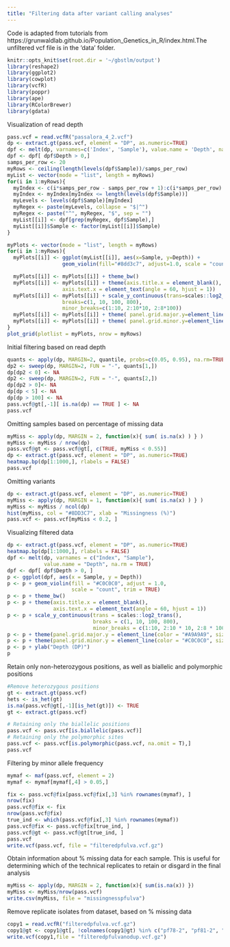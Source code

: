 ```yaml
---
title: "Filtering data after variant calling analyses"
---
```


Code is adapted from tutorials from https://grunwaldlab.github.io/Population_Genetics_in_R/index.html.The unfiltered vcf file is in the
'data' folder. 

```r
knitr::opts_knit$set(root.dir = '~/gbstlm/output')
library(reshape2)
library(ggplot2) 
library(cowplot)
library(vcfR)
library(poppr)
library(ape)
library(RColorBrewer)
library(gdata)
```
Visualization of read depth
```r
pass.vcf = read.vcfR("passalora_4_2.vcf")
dp <- extract.gt(pass.vcf, element = "DP", as.numeric=TRUE)
dpf <- melt(dp, varnames=c('Index', 'Sample'), value.name = 'Depth', na.rm=TRUE)
dpf <- dpf[ dpf$Depth > 0,]
samps_per_row <- 20
myRows <- ceiling(length(levels(dpf$Sample))/samps_per_row)
myList <- vector(mode = "list", length = myRows)
for(i in 1:myRows){
  myIndex <- c(i*samps_per_row - samps_per_row + 1):c(i*samps_per_row)
  myIndex <- myIndex[myIndex <= length(levels(dpf$Sample))]
  myLevels <- levels(dpf$Sample)[myIndex]
  myRegex <- paste(myLevels, collapse = "$|^")
  myRegex <- paste("^", myRegex, "$", sep = "")
  myList[[i]] <- dpf[grep(myRegex, dpf$Sample),]
  myList[[i]]$Sample <- factor(myList[[i]]$Sample)
}

myPlots <- vector(mode = "list", length = myRows)
for(i in 1:myRows){
  myPlots[[i]] <- ggplot(myList[[i]], aes(x=Sample, y=Depth)) + 
                  geom_violin(fill="#8dd3c7", adjust=1.0, scale = "count", trim=TRUE)

  myPlots[[i]] <- myPlots[[i]] + theme_bw()
  myPlots[[i]] <- myPlots[[i]] + theme(axis.title.x = element_blank(), 
                  axis.text.x = element_text(angle = 60, hjust = 1))
  myPlots[[i]] <- myPlots[[i]] + scale_y_continuous(trans=scales::log2_trans(), 
                  breaks=c(1, 10, 100, 800),
                  minor_breaks=c(1:10, 2:10*10, 2:8*100))
  myPlots[[i]] <- myPlots[[i]] + theme( panel.grid.major.y=element_line(color = "#A9A9A9", size=0.6) )
  myPlots[[i]] <- myPlots[[i]] + theme( panel.grid.minor.y=element_line(color = "#C0C0C0", size=0.2) )
}
plot_grid(plotlist = myPlots, nrow = myRows)
```
Initial filtering based on read depth
```r
quants <- apply(dp, MARGIN=2, quantile, probs=c(0.05, 0.95), na.rm=TRUE)
dp2 <- sweep(dp, MARGIN=2, FUN = "-", quants[1,])
dp[dp2 < 0] <- NA
dp2 <- sweep(dp, MARGIN=2, FUN = "-", quants[2,])
dp[dp2 > 0]<- NA
dp[dp < 5] <- NA
dp[dp > 100] <- NA
pass.vcf@gt[,-1][ is.na(dp) == TRUE ] <- NA
pass.vcf
```
Omitting samples based on percentage of missing data
```r
myMiss <- apply(dp, MARGIN = 2, function(x){ sum( is.na(x) ) } )
myMiss <- myMiss / nrow(dp)
pass.vcf@gt <- pass.vcf@gt[, c(TRUE, myMiss < 0.55)]
dp <- extract.gt(pass.vcf, element = "DP", as.numeric=TRUE)
heatmap.bp(dp[1:1000,], rlabels = FALSE)
pass.vcf
```
Omitting variants
```r
dp <- extract.gt(pass.vcf, element = "DP", as.numeric=TRUE)
myMiss <- apply(dp, MARGIN = 1, function(x){ sum( is.na(x) ) } )
myMiss <- myMiss / ncol(dp)
hist(myMiss, col = "#8DD3C7", xlab = "Missingness (%)")
pass.vcf <- pass.vcf[myMiss < 0.2, ]
```
Visualizing filtered data
```r
dp <- extract.gt(pass.vcf, element = "DP", as.numeric=TRUE)
heatmap.bp(dp[1:1000,], rlabels = FALSE)
dpf <- melt(dp, varnames = c("Index", "Sample"),
            value.name = "Depth", na.rm = TRUE)
dpf <- dpf[ dpf$Depth > 0, ]
p <- ggplot(dpf, aes(x = Sample, y = Depth))
p <- p + geom_violin(fill = "#C0C0C0", adjust = 1.0,
                     scale = "count", trim = TRUE)
p <- p + theme_bw()
p <- p + theme(axis.title.x = element_blank(),
               axis.text.x = element_text(angle = 60, hjust = 1))
p <- p + scale_y_continuous(trans = scales::log2_trans(),
                            breaks = c(1, 10, 100, 800),
                            minor_breaks = c(1:10, 2:10 * 10, 2:8 * 100))
p <- p + theme(panel.grid.major.y = element_line(color = "#A9A9A9", size = 0.6))
p <- p + theme(panel.grid.minor.y = element_line(color = "#C0C0C0", size = 0.2))
p <- p + ylab("Depth (DP)")
p
```
Retain only non-heterozygous positions, as well as biallelic and polymorphic positions
```r
#Remove heterozygous positions
gt <- extract.gt(pass.vcf)
hets <- is_het(gt)
is.na(pass.vcf@gt[,-1][is_het(gt)]) <- TRUE
gt <- extract.gt(pass.vcf)

# Retaining only the biallelic positions 
pass.vcf <- pass.vcf[is.biallelic(pass.vcf)]
# Retaining only the polymorphic sites
pass.vcf <- pass.vcf[is.polymorphic(pass.vcf, na.omit = T),]
pass.vcf
```
Filtering by minor allele frequency
```r
mymaf <- maf(pass.vcf, element = 2)
mymaf <- mymaf[mymaf[,4] > 0.05,]

fix <- pass.vcf@fix[pass.vcf@fix[,3] %in% rownames(mymaf), ]
nrow(fix)
pass.vcf@fix <- fix
nrow(pass.vcf@fix)
true_ind <- which(pass.vcf@fix[,3] %in% rownames(mymaf))
pass.vcf@fix <- pass.vcf@fix[true_ind, ]
pass.vcf@gt <- pass.vcf@gt[true_ind, ]
pass.vcf
write.vcf(pass.vcf, file = "filteredpfulva.vcf.gz")
```

Obtain information about % missing data for each sample. This is useful for determining which of the technical replicates to retain or disgard in the final analysis
```r
myMiss <- apply(dp, MARGIN = 2, function(x){ sum(is.na(x)) })
myMiss <- myMiss/nrow(pass.vcf)
write.csv(myMiss, file = "missingnesspfulva")
```

Remove replicate isolates from dataset, based on % missing data
```r
copy1 = read.vcfR("filteredpfulva.vcf.gz")
copy1@gt <- copy1@gt[, !colnames(copy1@gt) %in% c("pf78-2", "pf81-2", "pf77", "pf79", "19001-2", "17035", "19016-2", "19018-2", "pf92", "17052-2","19006-2")]
write.vcf(copy1,file = "filteredpfulvanodup.vcf.gz")
```
